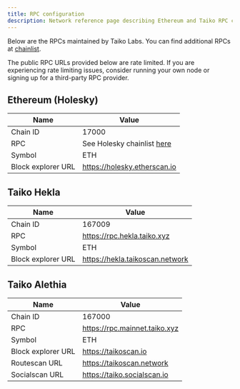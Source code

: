 ```yaml
---
title: RPC configuration
description: Network reference page describing Ethereum and Taiko RPC configurations.
---
```




Below are the RPCs maintained by Taiko Labs. You can find additional RPCs at [chainlist](https://chainlist.org).

<Aside>
    The public RPC URLs provided below are rate limited. If you are experiencing rate limiting issues, consider running your own node or signing up for a third-party RPC provider.
</Aside>

## Ethereum (Holesky)

| Name               | Value                                                           |
| ------------------ | --------------------------------------------------------------- |
| Chain ID           | 17000                                                           |
| RPC                | See Holesky chainlist [here](https://chainlist.org/chain/17000) |
| Symbol             | ETH                                                             |
| Block explorer URL | https://holesky.etherscan.io                                    |

## Taiko Hekla

| Name               | Value                           |
| ------------------ | ------------------------------- |
| Chain ID           | 167009                          |
| RPC                | https://rpc.hekla.taiko.xyz     |
| Symbol             | ETH                             |
| Block explorer URL | https://hekla.taikoscan.network |

## Taiko Alethia

| Name               | Value                         |
| ------------------ | ----------------------------- |
| Chain ID           | 167000                        |
| RPC                | https://rpc.mainnet.taiko.xyz |
| Symbol             | ETH                           |
| Block explorer URL | https://taikoscan.io          |
| Routescan URL      | https://taikoscan.network     |
| Socialscan URL     | https://taiko.socialscan.io   |
